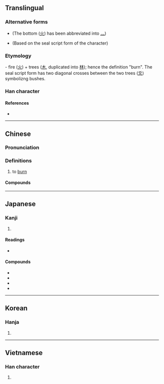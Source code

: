 {{character info/new}}
==Translingual==

===Alternative forms===
* {{l|mul|㷊}} (The bottom ([[火]]) has been abbreviated into [[灬]])
* {{l|mul|燓}} (Based on the seal script form of the character)

===Etymology===
{{Han etyl}}
{{liushu|ic}} - fire ([[火]]) + trees ([[木]], duplicated into [[林]]); hence the definition "burn". The seal script form has two diagonal crosses between the two trees ([[爻]]) symbolizng bushes.

===Han character===
{{Han char|rn=86|rad=火|as=08|sn=12|four=44809|canj=DDF|ids=⿱林火}}

====References====
* {{Han ref|kx=0673.130|dkj=19100|dj=1081.150|hdz=32208.090|uh=711A|ud=28954|bh=B549|bd=46409}}

----

==Chinese==
{{zh-forms}}

===Pronunciation===
{{zh-pron
|m=fén
|ma=y
|c=fan4,fan3
|h=pfs=
|md=
|mn=hûn
|w=
|mc=y
|oc=y
|cat=v
}}

===Definitions===
{{zh-hanzi}}

# to [[burn]]

====Compounds====
{{zh-der|fold=1|慾火焚身|五內如焚|引火自焚|心急如焚|心焦如焚|憂心如焚|抱薪救焚|拯溺救焚|救焚拯溺|未焚徙薪|沐浴焚香|濟河焚舟|焚修|焚劫|焚化|焚化爐|焚如|焚如之刑|焚如之禍|焚屍揚灰|焚掠|焚書|焚書坑儒|焚林之求|焚林而田|焚林而畋|焚毀|焚溺|焚燒|焚琴煮鶴|焚研|焚硯|焚膏繼晷|焚舟|焚舟破釜|焚芝|焚芝鋤蕙|焚草|焚輪|焚風|焚香|焚香頂禮|焚骨揚灰|焚黃|煮粥焚鬚|煮鶴焚琴|熯焚|玉石俱焚|玉石同焚|玩火自焚|繼晷焚膏|自焚|芝焚蕙嘆|芝艾俱焚|蘭艾俱焚|蘭艾同焚|象齒焚身|飢火中焚|鼓瑟焚香}}

----

==Japanese==

===Kanji===
{{ja-kanji|grade=|rs=火08}}

# {{defn|lang=ja|sort=火08}}

====Readings====
* {{ja-readings|on=[[ふん]] (fun)|kun=[[たく]] (taku)}}

====Compounds====
{{der-top}}
* {{ja-r|焚き付ける|たきつける}}
* {{ja-r|焚く|たく}}
* {{ja-r|焚火|たきび}}
* {{ja-r|焚書|ふんしょ}}
{{der-bottom}}

----

==Korean==

===Hanja===
{{ko-hanja|hangeul=분|eumhun=|mr=pun|y=pun}}

# {{defn|lang=ko|sort=火08}}

----

==Vietnamese==

===Han character===
{{vi-hantu|[[phần]], [[phàn]], [[phừng]]|rs=火08}}

# {{defn|lang=vi|sort=火08}}